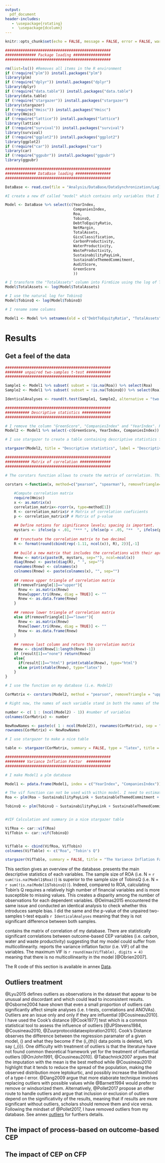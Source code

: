 ```yaml
---
output: 
  pdf_document 
header-includes:
   - \usepackage{rotating}
   -  \usepackage{dcolumn}
---
```


```r
knitr::opts_chunk$set(echo = FALSE, message = FALSE, error = FALSE, warning = FALSE, results = 'asis')
```


```r

################################################
############## Package loading #################
################################################

rm(list=ls()) #Removes all items in the R environment
if (!require("plm")) install.packages("plm")
library(plm) 
if (!require("dplyr")) install.packages("dplyr")
library(dplyr) 
if (!require("data.table")) install.packages("data.table")
library(data.table)
if (!require("stargazer")) install.packages("stargazer")
library(stargazer)
if (!require("Hmisc")) install.packages("Hmisc")
library(Hmisc)
if (!require("lattice")) install.packages("lattice")
library(lattice)
if (!require("survival")) install.packages("survival")
library(survival)
if (!require("ggplot2")) install.packages("ggplot2")
library(ggplot2)
if (!require("car")) install.packages("car")
library(car)
if (!require("ggpubr")) install.packages("ggpubr")
library(ggpubr)
```

```r
################################################
############## DataBase loading ################
################################################

DataBase <- read.csv(file = "Analysis/DataBase/DataSynchronization/Lag1.csv", header = TRUE, stringsAsFactors = FALSE)

#I create a new df called "model" which contains only variables that I need

Model <- DataBase %>% select(c(YearIndex,
                               CompaniesIndex,
                               Roa,
                               TobinsQ,
                               DebtToEquityRatio,
                               NetMargin,
                               TotalAssets,
                               GicsClassification,
                               CarbonProductivity,
                               WaterProductivity,
                               WasteProductivity,
                               SustainabilityPayLink,
                               SustainableThemedCommitment,
                               AuditScore,
                               GreenScore
                               ))

# I transform the "TotalAssets" column into FirmSize using the log of TotalAssets 
Model$TotalAssets <- log(Model$TotalAssets)

# I use the natural log for TobinsQ
Model$TobinsQ <- log(Model$TobinsQ)

# I rename some columns

Model1 <- Model %>% setnames(old = c("DebtToEquityRatio", "TotalAssets", "GicsClassification", "NetMargin"), new = c("FinancialLeverage", "FirmSize", "Industry", "Growth"))

```

# Results

## Get a feel of the data

```r
################################################
######## unpaired two-samples t-test ###########
################################################

Sample1 <- Model1 %>% subset( subset = !is.na(Roa)) %>% select(Roa)
Sample2 <- Model1 %>% subset( subset = !is.na(TobinsQ)) %>% select(Roa)

IdenticalAnalyses <- round(t.test(Sample1, Sample2, alternative = "two.sided", var.equal = FALSE)$p.value, digits = 4)

```

```r
################################################
########### Descriptive statistics #############
################################################

# I remove the column "GreenScore", "CompaniesIndex" and "YearIndex". Right now I do not need it.
Model2 <- Model1 %>% select(-c(GreenScore, YearIndex, CompaniesIndex))

# I use stargazer to create a table containing descriptive statistics for each variable

stargazer(Model2, title = "Descriptive statistics", label = "DescriptiveStatistics", header = FALSE, type = "latex", align = TRUE)

```

```r
################################################
########### Matrix of correlation ##############
################################################

# The corstars function allows to create the matrix of correlation. This function contains 4 arguments: a dataframe, the method to use, the visual appearance of the matrix (i.e. if you prefer to keep the upper or lower triangle of the matrix and lasly the type of the output (i.e. "none", "html" or "latex"))

corstars <-function(x, method=c("pearson", "spearman"), removeTriangle=c("upper", "lower"), result=c("none", "html", "latex")){
  
    #Compute correlation matrix
    require(Hmisc)
    x <- as.matrix(x)
    correlation_matrix<-rcorr(x, type=method[1])
    R <- correlation_matrix$r # Matrix of correlation coeficients
    p <- correlation_matrix$P # Matrix of p-value 
    
    ## Define notions for significance levels; spacing is important.
    mystars <- ifelse(p < .01, "*** ", ifelse(p < .05, "**  ", ifelse(p < .1, "*   ", "    ")))
    
    ## trunctuate the correlation matrix to two decimal
    R <- format(round(cbind(rep(-1.11, ncol(x)), R), 2))[,-1]
    
    ## build a new matrix that includes the correlations with their apropriate stars
    Rnew <- matrix(paste(R, mystars, sep=""), ncol=ncol(x))
    diag(Rnew) <- paste(diag(R), " ", sep="")
    rownames(Rnew) <- colnames(x)
    colnames(Rnew) <- paste(colnames(x), "", sep="")
    
    ## remove upper triangle of correlation matrix
    if(removeTriangle[1]=="upper"){
      Rnew <- as.matrix(Rnew)
      Rnew[upper.tri(Rnew, diag = TRUE)] <- ""
      Rnew <- as.data.frame(Rnew)
    }
    
    ## remove lower triangle of correlation matrix
    else if(removeTriangle[1]=="lower"){
      Rnew <- as.matrix(Rnew)
      Rnew[lower.tri(Rnew, diag = TRUE)] <- ""
      Rnew <- as.data.frame(Rnew)
    }
    
    ## remove last column and return the correlation matrix
    Rnew <- cbind(Rnew[1:length(Rnew)-1])
    if (result[1]=="none") return(Rnew)
    else{
      if(result[1]=="html") print(xtable(Rnew), type="html")
      else print(xtable(Rnew), type="latex") 
    }
} 

# I use the function on my database (i.e. Model2)

CorMatrix <- corstars(Model2, method = "pearson", removeTriangle = "upper",  result = "none")

# Right now, the names of each variable stand in both the names of the row and the column. I do not need to have dupplicates. So I keep the names of the variables as names of the row and I use a number for the names of the column.

number <- c( 1 : (ncol(Model2) - 1)) #number of variables
colnames(CorMatrix) <- number

NewRowNames <- paste(c( 1 : ncol(Model2)), rownames(CorMatrix), sep = ". ")
rownames(CorMatrix) <- NewRowNames

# I use stargazer to make a nice table

table <- stargazer(CorMatrix, summary = FALSE, type = "latex", title = "Correlation Matrix" , label = "Matrix", float=TRUE, float.env = "sidewaystable", header = FALSE, table.placement = "h", column.sep.width = "2pt", font.size = "small", notes = "Note : * p<0.1; ** p<0.05; *** p<0.01", notes.align = "r")

```

```r
################################################
######### Variance Inflation Factor  ###########
################################################

# I make Model1 a plm database

Model1 <- pdata.frame(Model1, index = c("YearIndex", "CompaniesIndex"))

# The vif function can not be used with within model. I need to estimate my models with the pooling model.
Roa <- plm(Roa ~ SustainabilityPayLink + SustainableThemedCommitment + AuditScore + CarbonProductivity + WaterProductivity + WasteProductivity + FinancialLeverage + Growth + FirmSize + Industry, model = "pooling", data = Model1, index = c("YearIndex", "CompaniesIndex"))

TobinsQ <- plm(TobinsQ ~ SustainabilityPayLink + SustainableThemedCommitment + AuditScore + CarbonProductivity + WaterProductivity + WasteProductivity + FinancialLeverage + Growth + FirmSize + Industry, model = "pooling", data = Model1, index = c("YearIndex", "CompaniesIndex"))


#VIF Calculation and summary in a nice stargazer table

VifRoa <- car::vif(Roa)
VifTobin <- car::vif(TobinsQ)


VifTable <- cbind(VifRoa, VifTobin)
colnames(VifTable) <- c("Roa", "Tobin's Q")

stargazer(VifTable, summary = FALSE, title = "The Variance Inflation Factor", label = "VIF", header = FALSE, type = "latex", align = TRUE)
```

This section gives an overview of the database. \autoref{DescriptiveStatistics} presents the main descriptive statistics of each variables. The sample size of ROA (i.e. N = `r sum(!is.na(Model1$Roa))`) is superior to the sample size of TobinsQ (i.e. N = `r sum(!is.na(Model1$TobinsQ))`). Indeed, compared to ROA, calculating Tobin’s Q requires a relatively high number of financial variables and is more susceptible to missing values. This creates a disparity among the number of observations for each dependent variables. @Delmas2015 encountered the same issue and conducted an identical analysis to check whether this introduces sample bias. I did the same and the p-value of the unpaired two-samples t-test equals `r IdenticalAnalyses` meaning that they is not significant difference between both samples.

\autoref{Matrix} contains the matrix of correlation of my database. There are statistically significant correlations between outcome-based CEP variables (i.e. carbon, water and waste productivity) suggesting that my model could suffer from multicollinearity. \autoref{VIF} reports the variance inflation factor (i.e. VIF) of all the variables. The maximum VIF is `r round(max(VifTable), digits = 4)` meaning that there is no multicollinearity in the model [@Obrien2007].

The R code of this section is available in annex [Data](#appendixA-outliers).


## Outliers treatment

@Lyu2015 defines outliers as observations in the dataset that appear to be unusual and discordant and which could lead to inconsistent results. @Osborne2004 have shown that even a small proportion of outliers can significantly affect simple analyses (i.e. t-tests, correlations and ANOVAs). Outliers are an issue only and only if they are influential \footnote{Influential obervations are observations whose  removal causes a different conclusion in the analysis} [@Cousineau2010]. I have used the Cook's distance [@Cook1977] test which is a common statistical tool to assess the influence of outliers [@JPStevens1984, @Cousineau2010, @Zuurprotocoldataexploration2010]. Cook’s Distance observes the difference between the regression paramater of a given model,  \(\hat{\beta}\) and what they become if the \(i_{th}\) data points is deleted, let's say  \(\hat{\beta}_{i}\). One difficulty with treatment of outliers is that the literature have not found common theoretical framework yet for the treatment of influential outliers [@OrrJohn1991, @Cousineau2010]. @Tabachnick2007 argues that the imputation with the mean is the best method while @Cousineau2010 highlight that it tends to reduce the spread of the population, making the observed distribution more leptokurtic, and possibly increase the likelihood of a type-I error. @Dang2009 argue that more elaborate technique involves replacing outliers with possible values while @Barnett1994 would prefer to remove or windsorized them. Alternatively, @Pollet2017 propose an other route to handle outliers and argue that inclusion or exclusion of outliers depend on the significativity of the results, meaning that if results are more significant without outliers, scholars should remove them and vice versa. Following the mindset of @Pollet2017, I have removed outliers from my database. See annex [outliers](#appendixA-outliers) for furthers details.



## The impact of process-based on outcome-based CEP

## The impact of CEP on CFP 





